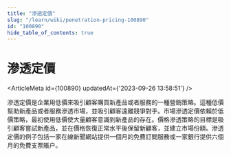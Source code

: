```yaml
---
title: "滲透定價"
slug: "/learn/wiki/penetration-pricing-100890"
id: "100890"
hide_table_of_contents: true
---
```



# 滲透定價

<ArticleMeta id={100890} updatedAt={'2023-09-26 13:58:51'} />
<div className='border-solid border-b border-t-0 my-4 border-[var(--ifm-color-gray-300)]' />

滲透定價是企業用低價來吸引顧客購買新產品或者服務的一種營銷策略。這種低價幫助新產品或者服務滲透市場，並吸引顧客遠離競爭對手。市場滲透定價依賴於低價策略，最初使用低價使大量顧客意識到新產品的存在。價格滲透策略的目標是吸引顧客嘗試新產品，並在價格恢復正常水平後保留新顧客，並建立市場份額。滲透定價的例子包括一家在線新聞網站提供一個月的免費訂閲服務或一家銀行提供六個月的免費支票賬户。
